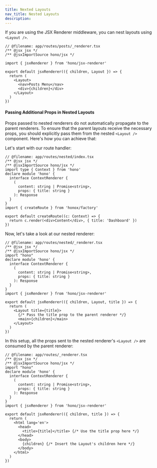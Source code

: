 ```yaml
---
title: Nexted Layouts
nav_title: Nested Layouts
description:
---
```


If you are using the JSX Renderer middleware, you can nest layouts using ` <Layout />`.

```tsx
// @filename: app/routes/posts/_renderer.tsx
/** @jsx jsx */
/** @jsxImportSource hono/jsx */

import { jsxRenderer } from 'hono/jsx-renderer'

export default jsxRenderer(({ children, Layout }) => {
  return (
    <Layout>
      <nav>Posts Menu</nav>
      <div>{children}</div>
    </Layout>
  )
})
```

#### Passing Additional Props in Nested Layouts

Props passed to nested renderers do not automatically propagate to the parent renderers. To ensure that the parent layouts receive the necessary props, you should explicitly pass them from the nested `<Layout />` component. Here's how you can achieve that:

Let's start with our route handler:

```tsx
// @filename: app/routes/nested/index.tsx
/** @jsx jsx */
/** @jsxImportSource hono/jsx */
import type { Context } from 'hono'
declare module 'hono' {
  interface ContextRenderer {
    (
      content: string | Promise<string>,
      props: { title: string }
    ): Response
  }
}
import { createRoute } from 'honox/factory'

export default createRoute((c: Context) => {
  return c.render(<div>Content</div>, { title: 'Dashboard' })
})
```

Now, let's take a look at our nested renderer:

```tsx
// @filename: app/routes/nested/_renderer.tsx
/** @jsx jsx */
/** @jsxImportSource hono/jsx */
import "hono"
declare module 'hono' {
  interface ContextRenderer {
    (
      content: string | Promise<string>,
      props: { title: string }
    ): Response
  }
}
import { jsxRenderer } from 'hono/jsx-renderer'

export default jsxRenderer(({ children, Layout, title }) => {
  return (
    <Layout title={title}>
      {/* Pass the title prop to the parent renderer */}
      <main>{children}</main>
    </Layout>
  )
})
```

In this setup, all the props sent to the nested renderer's `<Layout />` are consumed by the parent renderer:

```tsx
// @filename: app/routes/_renderer.tsx
/** @jsx jsx */
/** @jsxImportSource hono/jsx */
import "hono"
declare module 'hono' {
  interface ContextRenderer {
    (
      content: string | Promise<string>,
      props: { title: string }
    ): Response
  }
}
import { jsxRenderer } from 'hono/jsx-renderer'

export default jsxRenderer(({ children, title }) => {
  return (
    <html lang='en'>
      <head>
        <title>{title}</title> {/* Use the title prop here */}
      </head>
      <body>
        {children} {/* Insert the Layout's children here */}
      </body>
    </html>
  )
})
```
